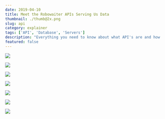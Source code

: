 ```yaml
---
date: 2019-04-10
title: Meet the Robowaiter APIs Serving Us Data
thumbnail: ./thumb@2x.png
slug: api
category: explainer
tags: ['API', 'Database', 'Servers']
description: "Everything you need to know about what API's are and how they work"
featured: false
---
```



![](./API_0.png)

![](./API_1.png)

![](./API_2.png)

![](./API_3.png)

![](./API_4.png)

<APIs />

![](./API_6.png)

![](./API_7.png)